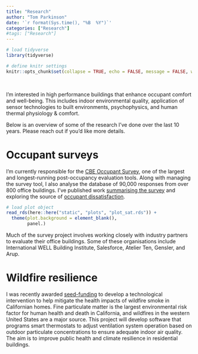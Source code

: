 ```yaml
---
title: "Research"
author: "Tom Parkinson"
date: '`r format(Sys.time(), "%B  %Y")`'
categories: ["Research"]
#tags: ["Research"]
---
```


```r

# load tidyverse
library(tidyverse)

# define knitr settings
knitr::opts_chunk$set(collapse = TRUE, echo = FALSE, message = FALSE, warning = FALSE, fig.width = 7.5, fig.align = "center")

```

 <br />

I'm interested in high performance buildings that enhance occupant comfort and well-being. This includes indoor environmental quality, application of sensor technologies to built environments, psychophysics, and human thermal physiology & comfort.

Below is an overview of some of the research I've done over the last 10 years. Please reach out if you'd like more details.


# Occupant surveys

I'm currently responsible for the [CBE Occupant Survey](https://cbe.berkeley.edu/resources/occupant-survey/), one of the largest and longest-running post-occupancy evaluation tools. Along with managing the survey tool, I also analyse the database of 90,000 responses from over 800 office buildings. I've published work [summarising the survey](https://doi.org/10.5334/bc.76) and exploring the source of [occupant dissatisfaction](https://doi.org/10.1016/j.buildenv.2021.108270).

```r

# load plot object
read_rds(here::here("static", "plots", "plot_sat.rds")) +
  theme(plot.background = element_blank(),
        panel.)

```

Much of the survey project involves working closely with industry partners to evaluate their office buildings. Some of these organisations include International WELL Building Institute, Salesforce, Atelier Ten, Gensler, and Arup.

# Wildfire resilience

I was recently awarded [seed-funding](https://citris-uc.org/13-cross-campus-projects-selected-for-2021-seed-awards/) to develop a technological intervention to help mitigate the health impacts of wildfire smoke in Californian homes. Fine particulate matter is the largest environmental risk factor for human health and death in California, and wildfires in the western United States are a major source. This project will develop software that programs smart thermostats to adjust ventilation system operation based on outdoor particulate concentrations to ensure adequate indoor air quality. The aim is to improve public health and climate resilience in residential buildings.


